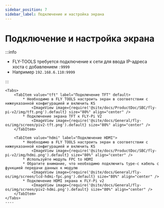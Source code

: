 ```yaml
---
sidebar_position: 7
sidebar_label: Подключение и настройка экрана
---
```







# Подключение и настройка экрана

:::info

* FLY-TOOLS требуется подключение к сети для ввода IP-адреса хоста с добавлением `:9999`
* Например `192.168.6.110:9999`

:::

    <Tabs>
        <TabItem value="tft" label="Подключение TFT" default>
            * Необходимо в FLY TOOLS настроить экран в соответствии с нижеуказанной конфигурацией и включить KS
                <ImageView image={require('@site/docs/ProductDoc/SBC/fly-pi-v2/img/tft.png').default} size="80%" align="center" />
            * Подключение экрана TFT к FLY-Pi V2
                <ImageView image={require('@site/docs/General/fly-os/img/screen/piv2-tft.png').default} size="80%" align="center" />
        </TabItem>

        <TabItem value="hdmi" label="Подключение HDMI">
            * Необходимо в FLY TOOLS настроить экран в соответствии с нижеуказанной конфигурацией и включить KS
                <ImageView image={require('@site/docs/ProductDoc/SBC/fly-pi-v2/img/hdmi.png').default} size="80%" align="center" />               
            * Используйте модуль FPC to HDMI
            * Обратите внимание, что необходимо подключить type-c кабель с функцией передачи данных к модулю
                <ImageView image={require('@site/docs/General/fly-os/img/screen/lcd-hdmi-fpc.png').default} size="80%" align="center" />
            * Подключение HDMI экрана к FLY-Pi v2
                <ImageView image={require('@site/docs/General/fly-os/img/screen/piv2-hdmi.png').default} size="80%" align="center" />
        </TabItem>
    </Tabs>
    ----